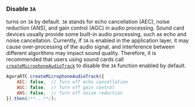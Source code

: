 <PlatformWrapper platform="web">

### Disable `3A`

<Vg k="VSDK" /> turns on `3A` by default. `3A` stands for echo cancellation (AEC), noise reduction (ANS), and gain control (AGC) in audio processing. Sound card devices usually provide some built-in audio processing, such as echo and noise cancellation. Currently, if `3A` is enabled in the application layer, it may cause over-processing of the audio signal, and interference between different algorithms may impact sound quality. Therefore, it is recommended that users using sound cards call [`createMicrophoneAudioTrack`](https://api-ref.agora.io/en/video-sdk/web/4.x/interfaces/iagorartc.html#createmicrophoneaudiotrack) to disable the `3A` function enabled by default.

```javascript
AgoraRTC.createMicrophoneAudioTrack({
    AEC: false,  // Turn off echo cancellation
    AGC: false,  // Turn off gain control
    ANS: false,  // Turn off noise reduction
}).then(/**...**/);
```

</PlatformWrapper>
